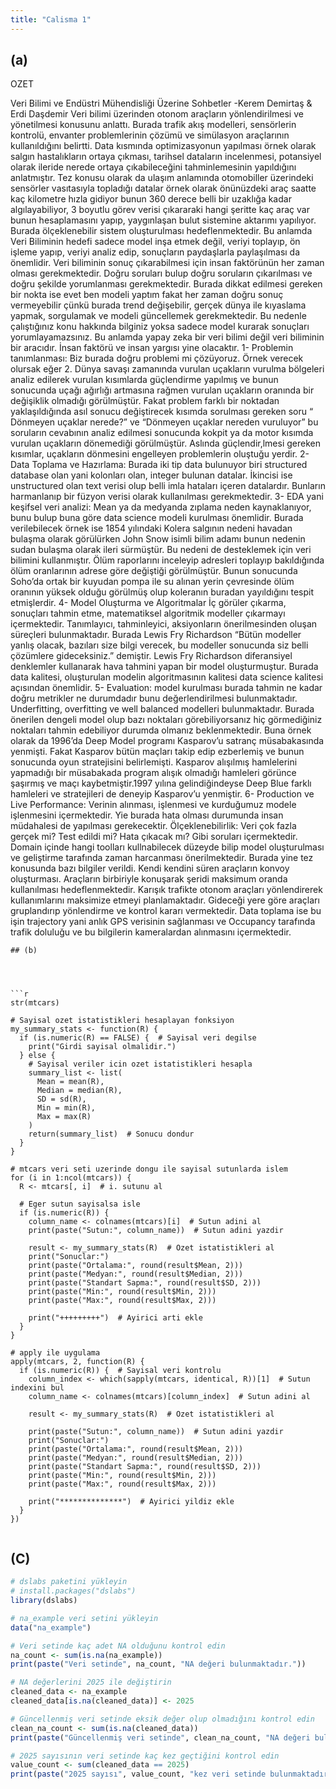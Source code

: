 ```yaml
---
title: "Calisma 1"
---
```



## (a)
OZET 

Veri Bilimi ve Endüstri Mühendisliği Üzerine Sohbetler -Kerem Demirtaş & Erdi Daşdemir
Veri bilimi üzerinden otonom araçların yönlendirilmesi ve yönetilmesi konusunu anlattı. Burada trafik akış modelleri, sensörlerin kontrolü, envanter problemlerinin çözümü ve simülasyon araçlarının kullanıldığını belirtti. Data kısmında optimizasyonun yapılması örnek olarak salgın hastalıkların ortaya çıkması, tarihsel dataların incelenmesi, potansiyel olarak ileride nerede ortaya çıkabileceğini tahminlemesinin yapıldığını anlatmıştır. Tez konusu olarak da ulaşım anlamında otomobiller üzerindeki sensörler vasıtasıyla topladığı datalar örnek olarak önünüzdeki araç saatte kaç kilometre hızla gidiyor bunun 360 derece belli bir uzaklığa kadar algılayabiliyor, 3 boyutlu görev verisi çıkararaki hangi şeritte kaç araç var bunun hesaplamasını yapıp, yaygınlaşan bulut sistemine aktarımı yapılıyor. Burada ölçeklenebilir sistem oluşturulması hedeflenmektedir. Bu anlamda Veri Biliminin hedefi sadece model inşa etmek değil, veriyi toplayıp, ön işleme yapıp, veriyi analiz edip, sonuçların paydaşlarla paylaşılması da önemlidir. Veri biliminin sonuç çıkarabilmesi için insan faktörünün her zaman olması gerekmektedir. Doğru soruları bulup doğru soruların çıkarılması ve doğru şekilde yorumlanması gerekmektedir. Burada dikkat edilmesi gereken bir nokta ise evet ben modeli yaptım fakat her zaman doğru sonuç vermeyebilir çünkü burada trend değişebilir, gerçek dünya ile kıyaslama yapmak, sorgulamak ve modeli güncellemek gerekmektedir. Bu nedenle çalıştığınız konu hakkında bilginiz yoksa sadece model kurarak sonuçları yorumlayamazsınız. Bu anlamda yapay zeka bir veri bilimi değil veri biliminin bir aracıdır. İnsan faktörü ve insan yargısı yine olacaktır. 
1- Problemin tanımlanması: Biz burada doğru problemi mi çözüyoruz. Örnek verecek olursak eğer 2. Dünya savaşı zamanında vurulan uçakların vurulma bölgeleri analiz edilerek vurulan kısımlarda güçlendirme yapılmış ve bunun sonucunda uçağı ağırlığı artmasına rağmen vurulan uçakların oranında bir değişiklik olmadığı görülmüştür. Fakat problem farklı bir noktadan yaklaşıldığında asıl sonucu değiştirecek kısımda sorulması gereken soru “ Dönmeyen uçaklar nerede?” ve “Dönmeyen uçaklar nereden vuruluyor” bu soruların cevabının analiz edilmesi sonucunda kokpit ya da motor kısımda vurulan uçakların dönemediği görülmüştür. Aslında güçlendir,lmesi gereken kısımlar, uçakların dönmesini engelleyen problemlerin oluştuğu yerdir. 
2- Data Toplama ve Hazırlama: Burada iki tip data bulunuyor biri structured database olan yani kolonları olan, integer bulunan datalar. İkincisi ise unstructured olan text verisi olup belli imla hataları içeren datalardır. Bunların harmanlanıp bir füzyon verisi olarak kullanılması gerekmektedir. 
3- EDA yani keşifsel veri analizi: Mean ya da medyanda zıplama neden kaynaklanıyor, bunu bulup buna göre data science modeli kurulması önemlidir. Burada verilebilecek örnek ise 1854 yılındaki Kolera salgının nedeni havadan bulaşma olarak görülürken John Snow isimli bilim adamı bunun nedenin sudan bulaşma olarak ileri sürmüştür. Bu nedeni de desteklemek için veri bilimini kullanmıştır. Ölüm raporlarını inceleyip adresleri toplayıp bakıldığında ölüm oranlarının adrese göre değiştiği görülmüştür. Bunun sonucunda Soho’da ortak bir kuyudan pompa ile su alınan yerin çevresinde ölüm oranının yüksek olduğu görülmüş olup koleranın buradan yayıldığını tespit etmişlerdir.
4- Model Oluşturma ve Algoritmalar
İç görüler çıkarma, sonuçları tahmin etme, matematiksel algoritmik modeller çıkarmayı içermektedir. Tanımlayıcı, tahminleyici, aksiyonların önerilmesinden oluşan süreçleri bulunmaktadır. 
Burada Lewis Fry Richardson “Bütün modeller yanlış olacak, bazıları size bilgi verecek, bu modeller sonucunda siz belli çözümlere gideceksiniz.” demiştir. Lewis Fry Richardson diferansiyel denklemler kullanarak hava tahmini yapan bir model oluşturmuştur. Burada data kalitesi, oluşturulan modelin algoritmasının kalitesi data science kalitesi açısından önemlidir. 
5- Evaluation: model kurulması burada tahmin ne kadar doğru metrikler ne durumdadır bunu değerlendirilmesi bulunmaktadır. Underfitting, overfitting ve well balanced modelleri bulunmaktadır. Burada önerilen dengeli model olup bazı noktaları görebiliyorsanız hiç görmediğiniz noktaları tahmin edebiliyor durumda olmanız beklenmektedir. Buna örnek olarak da 1996’da Deep Model programı Kasparov’u satranç müsabakasında yenmişti. Fakat Kasparov bütün maçları takip edip ezberlemiş ve bunun sonucunda oyun stratejisini belirlemişti. Kasparov alışılmış hamlelerini yapmadığı bir müsabakada program alışık olmadığı hamleleri görünce şaşırmış ve maçı kaybetmiştir.1997 yılına gelindiğindeyse Deep Blue farklı hamleleri ve stratejileri de deneyip Kasparov’u yenmiştir. 
6- Production ve Live Performance: Verinin alınması, işlenmesi ve kurduğumuz modele işlenmesini içermektedir. Yie burada hata olması durumunda insan müdahalesi de yapılması gerekecektir. 
Ölçeklenebilirlik: Veri çok fazla gerçek mi? Test edildi mi? Hata çıkacak mı? Gibi soruları içermektedir. Domain içinde hangi toolları kullnabilecek düzeyde bilip model oluşturulması ve geliştirme tarafında zaman harcanması önerilmektedir. 
Burada yine tez konusunda bazı bilgiler verildi. Kendi kendini süren araçların konvoy oluşturması. Araçların birbiriyle konuşarak şeridi maksimum oranda kullanılması hedeflenmektedir. Karışık trafikte otonom araçları yönlendirerek kullanımlarını maksimize etmeyi planlamaktadır. Gideceği yere göre araçları gruplandırıp yönlendirme ve kontrol kararı vermektedir. Data toplama ise bu işin trajectory yani anlık GPS verisinin sağlanması ve Occupancy tarafında trafik doluluğu ve bu bilgilerin kameralardan alınmasını içermektedir. 



```
## (b)




```r

str(mtcars)

# Sayisal ozet istatistikleri hesaplayan fonksiyon
my_summary_stats <- function(R) {
  if (is.numeric(R) == FALSE) {  # Sayisal veri degilse
    print("Girdi sayisal olmalidir.")
  } else {
    # Sayisal veriler icin ozet istatistikleri hesapla
    summary_list <- list(
      Mean = mean(R), 
      Median = median(R), 
      SD = sd(R), 
      Min = min(R), 
      Max = max(R)
    )
    return(summary_list)  # Sonucu dondur
  }
}

# mtcars veri seti uzerinde dongu ile sayisal sutunlarda islem
for (i in 1:ncol(mtcars)) {  
  R <- mtcars[, i]  # i. sutunu al
  
  # Eger sutun sayisalsa isle
  if (is.numeric(R)) {  
    column_name <- colnames(mtcars)[i]  # Sutun adini al
    print(paste("Sutun:", column_name))  # Sutun adini yazdir
    
    result <- my_summary_stats(R)  # Ozet istatistikleri al
    print("Sonuclar:")
    print(paste("Ortalama:", round(result$Mean, 2)))
    print(paste("Medyan:", round(result$Median, 2)))
    print(paste("Standart Sapma:", round(result$SD, 2)))
    print(paste("Min:", round(result$Min, 2)))
    print(paste("Max:", round(result$Max, 2)))
    
    print("+++++++++")  # Ayirici arti ekle
  }
}

# apply ile uygulama
apply(mtcars, 2, function(R) {
  if (is.numeric(R)) {  # Sayisal veri kontrolu
    column_index <- which(sapply(mtcars, identical, R))[1]  # Sutun indexini bul
    column_name <- colnames(mtcars)[column_index]  # Sutun adini al
    
    result <- my_summary_stats(R)  # Ozet istatistikleri al
    
    print(paste("Sutun:", column_name))  # Sutun adini yazdir
    print("Sonuclar:")
    print(paste("Ortalama:", round(result$Mean, 2)))
    print(paste("Medyan:", round(result$Median, 2)))
    print(paste("Standart Sapma:", round(result$SD, 2)))
    print(paste("Min:", round(result$Min, 2)))
    print(paste("Max:", round(result$Max, 2)))
    
    print("**************")  # Ayirici yildiz ekle
  }
})


```



## (C)

```r


# dslabs paketini yükleyin
# install.packages("dslabs")
library(dslabs)

# na_example veri setini yükleyin
data("na_example")

# Veri setinde kaç adet NA olduğunu kontrol edin
na_count <- sum(is.na(na_example))
print(paste("Veri setinde", na_count, "NA değeri bulunmaktadır."))

# NA değerlerini 2025 ile değiştirin
cleaned_data <- na_example
cleaned_data[is.na(cleaned_data)] <- 2025

# Güncellenmiş veri setinde eksik değer olup olmadığını kontrol edin
clean_na_count <- sum(is.na(cleaned_data))
print(paste("Güncellenmiş veri setinde", clean_na_count, "NA değeri bulunmaktadır."))

# 2025 sayısının veri setinde kaç kez geçtiğini kontrol edin
value_count <- sum(cleaned_data == 2025)
print(paste("2025 sayısı", value_count, "kez veri setinde bulunmaktadır."))


```



